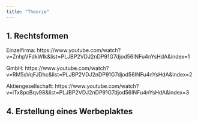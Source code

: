 ```yaml
---
title: "Theorie"
---
```

## 1. Rechtsformen


Einzelfirma:
https://www.youtube.com/watch?v=ZnhpVFdkWIk&list=PLJBP2VDJ2nDP91G7djod56INFu4nYsHdA&index=1

GmbH:
https://www.youtube.com/watch?v=RM5sVqFJDhc&list=PLJBP2VDJ2nDP91G7djod56INFu4nYsHdA&index=2

Aktiengesellschaft:
https://www.youtube.com/watch?v=lTx8pcBqv98&list=PLJBP2VDJ2nDP91G7djod56INFu4nYsHdA&index=3 

## 4. Erstellung eines Werbeplaktes